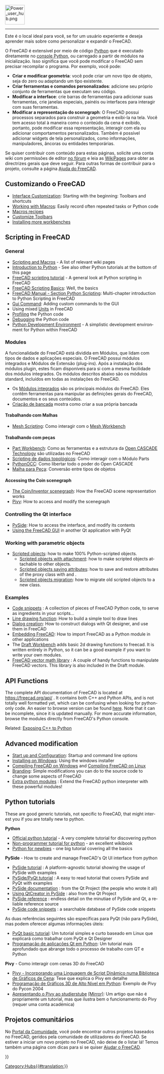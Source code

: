 <languages/>
{{TOCright}}
[[Image:Power_user_hub.png|64px]]
----

Este é o local ideal para você, se for um usuário experiente e deseja aprender mais sobre como personalizar e expandir o FreeCAD.

O FreeCAD é extensível por meio de código [[Python/pt-br|Python]] que é executado diretamente no [[Python_console/pt-br|console Python]], ou carregado a partir de módulos na inicialização. Isso significa que você pode modificar o FreeCAD sem precisar recompilar o programa. Por exemplo, você pode:

* '''Criar e modificar geometria''': você pode criar um novo tipo de objeto, seja do zero ou adaptando um tipo existente.
* '''Criar ferramentas e comandos personalizados''': adicione seu próprio conjunto de ferramentas que executam seu código.
* '''Modificar a interface''': crie barras de ferramentas para adicionar suas ferramentas, crie janelas especiais, painéis ou interfaces para interagir com suas ferramentas.
* '''Modificar a representação do scenegraph''': O FreeCAD possui processos separados para construir a geometria e exibi-la na tela. Você tem acesso total à maneira como o conteúdo da cena é exibido, portanto, pode modificar essa representação, interagir com ela ou adicionar comportamentos personalizados. Também é possível adicionar widgets de tela personalizados, como informações, manipuladores, âncoras ou entidades temporárias.

Se quiser contribuir com conteúdo para estas páginas, solicite uma conta wiki com permissões de editor [https://forum.freecad.org/viewtopic.php?f=21&t=6830 no fórum] e leia as [[WikiPages|WikiPages]] para obter as directrizes gerais que deve seguir. Para outras formas de contribuir para o projeto, consulte a página [[Help_FreeCAD|Ajuda do FreeCAD]].

<span id="Customizing_FreeCAD"></span>
== Customizando o FreeCAD ==

<div lang="en" dir="ltr" class="mw-content-ltr">
* [[Interface Customization|Interface Customization]]: Starting with the beginning: Toolbars and shortcuts
* [[Macros|Working with Macros]]: Easily record often repeated tasks or Python code
* [[Macros_recipes|Macros recipes]]
* [[Customize_Toolbars|Customize Toolbars]]
* [[Installing_more_workbenches|Installing more workbenches]]
</div>

<div lang="en" dir="ltr" class="mw-content-ltr">
== Scripting in FreeCAD ==
</div>

<div lang="en" dir="ltr" class="mw-content-ltr">
===General===
</div>

<div lang="en" dir="ltr" class="mw-content-ltr">
* [[Scripting_and_macros|Scripting and Macros]] - A list of relevant wiki pages
* [[Introduction_to_Python|Introduction to Python]] - See also other Python tutorials at the bottom of this page
* [[Python_scripting_tutorial|FreeCAD scripting tutorial]] - A general look at Python scripting in FreeCAD
* [[FreeCAD_Scripting_Basics|FreeCAD Scripting Basics]]: Well, the basics
* [[Manual:A_gentle_introduction|FreeCAD Manual - Section Python Scripting]]: Multi-chapter introduction to Python Scripting in FreeCAD
* [[Gui_Command|Gui Command]]: Adding custom commands to the GUI
* Using mixed [[Units|Units]] in FreeCAD
* [[Profiling|Profiling]] the Python code
* [[Debugging#Python Debugging|Debugging]] the Python code
*[[Python_Development_Environment|Python Development Environment]] - A simplistic development environment for Python within FreeCAD
</div>

<div lang="en" dir="ltr" class="mw-content-ltr">
=== Modules ===
</div>

A funcionalidade do FreeCAD está dividida em Módulos, que lidam com tipos de dados e aplicações especiais. O FreeCAD possui módulos integrados e Módulos de Extensão (plug-ins). Após a instalação dos módulos plugin, estes ficam disponíveis para si com a mesma facilidade dos módulos integrados. Os módulos descritos abaixo são os módulos standard, incluídos em todas as instalações do FreeCAD.

* Os [[Módulos integrados|Módulos integrados]] são os principais módulos do FreeCAD. Eles contêm ferramentas para manipular as definições gerais do FreeCAD, documentos e os seus conteúdos.
* [[Criação de bancada|Criação de bancada]] mostra como criar a sua própria bancada

<span id="Working_with_Meshes"></span>
====Trabalhando com Malhas====

* [[Mesh Scripting|Mesh Scripting]]: Como interagir com o [[Mesh_Workbench|Mesh Workbench]]

<span id="Working_with_Parts"></span>
====Trabalhando com peças====

* [[Part_Workbench| Part Workbench]]: Como as ferramentas e a estrutura da [https://en.wikipedia.org/wiki/Open_CASCADE Open CASCADE Technology] são utilizadas no FreeCAD
* [[Topological data scripting|Scripting de dados topológicos]]: Como interagir com o Módulo Parts
* [[PythonOCC|PythonOCC]]: Como libertar todo o poder do Open CASCADE
* [[Mesh to Part|Malha para Peça]]: Conversão entre tipos de objetos

<div lang="en" dir="ltr" class="mw-content-ltr">
====Accessing the Coin scenegraph====
</div>

<div lang="en" dir="ltr" class="mw-content-ltr">
* [[Scenegraph|The Coin/Inventor scenegraph]]: How the FreeCAD scene representation works
* [[Pivy|Pivy]]: How to access and modify the scenegraph
</div>

<div lang="en" dir="ltr" class="mw-content-ltr">
===Controlling the Qt interface===
</div>

<div lang="en" dir="ltr" class="mw-content-ltr">
* [[PySide|PySide]]: How to access the interface, and modify its contents
* [[Embedding FreeCADGui|Using the FreeCAD GUI]] in another Qt application with PyQt
</div>

<div lang="en" dir="ltr" class="mw-content-ltr">
===Working with parametric objects===
</div>

<div lang="en" dir="ltr" class="mw-content-ltr">
* [[Scripted_objects|Scripted objects]]: how to make 100% Python-scripted objects.
** [[Scripted_objects_with_attachment|Scripted objects with attachment]]: how to make scripted objects attachable to other objects.
** [[Scripted_objects_saving_attributes|Scripted objects saving attributes]]: how to save and restore attributes of the proxy class with {{incode|dumps}} and {{incode|loads}}.
** [[Scripted_objects_migration|Scripted objects migration]]: how to migrate old scripted objects to a new class.
</div>

<div lang="en" dir="ltr" class="mw-content-ltr">
===Examples===
</div>

<div lang="en" dir="ltr" class="mw-content-ltr">
* [[Code snippets|Code snippets]] : A collection of pieces of FreeCAD Python code, to serve as ingredients in your scripts...
* [[Line drawing function|Line drawing function]]: How to build a simple tool to draw lines
* [[Dialog creation|Dialog creation]]: How to construct dialogs with Qt designer, and use them in FreeCAD
* [[Embedding FreeCAD|Embedding FreeCAD]]: How to import FreeCAD as a Python module in other applications
* The [[Draft_Workbench|Draft Workbench]] adds basic 2d drawing functions to freecad. It is written entirely in Python, so it can be a good example if you want to write your own modules.
* [[FreeCAD vector math library|FreeCAD vector math library]] : A couple of handy functions to manipulate FreeCAD vectors. This library is also included in the Draft module.
</div>

<div lang="en" dir="ltr" class="mw-content-ltr">
== API Functions ==
</div>

<div lang="en" dir="ltr" class="mw-content-ltr">
The complete API documentation of FreeCAD is located at https://freecad.org/api/ . It contains both C++ and Python APIs, and is not totally well formatted yet, which can be confusing when looking for python-only code. An easier to browse version can be found [[:Category:API|here]]. Note that it can be incomplete, since it is updated manually. For more accurate information, browse the modules directly from FreeCAD's Python console.
</div>

<div lang="en" dir="ltr" class="mw-content-ltr">
Related: [[Exposing_C%2B%2B_to_Python|Exposing C++ to Python]]
</div>

<div lang="en" dir="ltr" class="mw-content-ltr">
== Advanced modification ==
</div>

<div lang="en" dir="ltr" class="mw-content-ltr">
* [[Start_up_and_Configuration|Start up and Configuration]]: Startup and command line options
* [[Installing_on_Windows|Installing on Windows]]: Using the windows installer
* [[Compile_on_Windows|Compiling FreeCAD on Windows]] and [[Compile_on_Linux|Compiling FreeCAD on Linux]]
* [[Branding|Branding]]: Simple modifications you can do to the source code to change some aspects of FreeCAD
* [[Extra_python_modules|Extra python modules]] : Extend the FreeCAD python interpreter with these powerful modules!
</div>

<div lang="en" dir="ltr" class="mw-content-ltr">
== Python tutorials ==
</div>

<div lang="en" dir="ltr" class="mw-content-ltr">
These are good generic tutorials, not specific to FreeCAD, that might interest you if you are totally new to python.
</div>

<div lang="en" dir="ltr" class="mw-content-ltr">
'''Python'''
* [https://docs.python.org/3/tutorial/index.html Official python tutorial] - A very complete tutorial for discovering python
* [https://en.wikibooks.org/wiki/Non-Programmer%27s_Tutorial_for_Python_3 Non-programmer tutorial for python] - an excellent wikibook
* [http://npt.cc.rsu.ru/user/wanderer/ODP/Python_for_Newbies.htm Python for newbies] - one big tutorial covering all the basics
</div>

<div lang="en" dir="ltr" class="mw-content-ltr">
'''PySide''' - How to create and manage FreeCAD's Qt UI interface from python
* [http://zetcode.com/gui/pysidetutorial/ PySide tutorial] : A platform-agnostic tutorial showing the usage of PySide with examples
* [http://www.pythoncentral.io/series/python-pyside-pyqt-tutorial/ PySide/PyQt tutorial] : A easy to read tutorial that covers PySide and PyQt with examples
* [http://qt-project.org/wiki/PySideDocumentation PySide documentation] : from the Qt Project (the people who wrote it all)
* [http://qt-project.org/wiki/QtCreator_and_PySide Using QtCreator in PySide] : also from the Qt Project
* [http://srinikom.github.io/pyside-docs/index.html PySide reference] : endless detail on the minutiae of PySide and Qt, a reliable reference source
* [http://nullege.com/codes/search?cq=PySide PySide code snippets] : a searchable database of PySide code snippets
</div>

As duas referências seguintes são específicas para PyQt (não para PySide), mas podem oferecer algumas informações úteis:
* [http://www.cs.usfca.edu/~afedosov/qttut/ PyQt basic tutorial]: Um tutorial simples e curto baseado em Linux que explicará como trabalhar com PyQt e Qt Designer
* [http://vizzzion.org/?id=pyqt Programação de aplicações Qt em Python]: Um tutorial mais aprofundado que abrange todo o processo de trabalho com QT e Python

'''Pivy''' - Como interagir com cenas 3D do FreeCAD
* [http://citeseerx.ist.psu.edu/viewdoc/download?doi=10.1.1.108.947&rep=rep1&type=pdf Pivy - Incorporando uma Linguagem de Script Dinâmico numa Biblioteca de Gráficos de Cena]: Tese que explica o Pivy em detalhe
* [http://ftp.ntua.gr/mirror/python/pycon/dc2004/papers/47/ Programação de Gráficos 3D de Alto Nível em Python]: Exemplo de Pivy do Pycon 2004
* [https://www.semanticscholar.org/paper/Integrating-Pivy-into-Studierstube-4.2-Gruber/08c9a89c8326c87f81c2d83428029fbfb6c2ae64 Apresentando o Pivy ao studierstube] [https://www.researchgate.net/publication/228737136_Integrating_Pivy_into_Studierstube_42 (Mirror)]: Um artigo que não é propriamente um tutorial, mas que ilustra bem o funcionamento do Pivy (requer uma conta académica)

<span id="Community_projects"></span>
==Projetos comunitários== 

No [[Portal da Comunidade FreeCAD|Portal da Comunidade]], você pode encontrar outros projetos baseados no FreeCAD, geridos pela comunidade de utilizadores do FreeCAD. Se estiver a iniciar um novo projeto no FreeCAD, não deixe de o listar lá! Temos também uma página com dicas para si se quiser [[Ajudar o FreeCAD|Ajudar o FreeCAD]].


{{Powerdocnavi{{#translation:}}}}
[[Category:Hubs{{#translation:}}]]